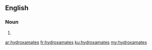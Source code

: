 ==English==

===Noun===
{{head|en|plural}}

# {{plural of|hydroxamate|lang=en|nocat=1}}

[[ar:hydroxamates]]
[[fr:hydroxamates]]
[[ku:hydroxamates]]
[[my:hydroxamates]]